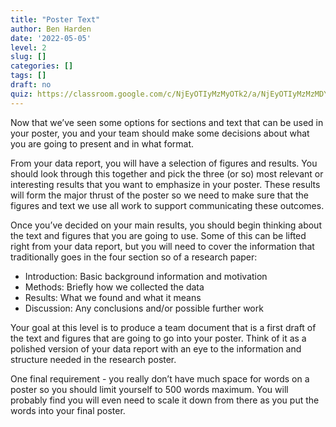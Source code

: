 ```yaml
---
title: "Poster Text"
author: Ben Harden
date: '2022-05-05'
level: 2
slug: []
categories: []
tags: []
draft: no
quiz: https://classroom.google.com/c/NjEyOTIyMzMyOTk2/a/NjEyOTIyMzMzMDYw/details
---
```


Now that we've seen some options for sections and text that can be used in your poster, you and your team should make some decisions about what you are going to present and in what format.

From your data report, you will have a selection of figures and results. You should look through this together and pick the three (or so) most relevant or interesting results that you want to emphasize in your poster. These results will form the major thrust of the poster so we need to make sure that the figures and text we use all work to support communicating these outcomes. 

Once you've decided on your main results, you should begin thinking about the text and figures that you are going to use. Some of this can be lifted right from your data report, but you will need to cover the information that traditionally goes in the four section so of a research paper:

* Introduction: Basic background information and motivation
* Methods: Briefly how we collected the data
* Results: What we found and what it means
* Discussion: Any conclusions and/or possible further work

Your goal at this level is to produce a team document that is a first draft of the text and figures that are going to go into your poster. Think of it as a polished version of your data report with an eye to the information and structure needed in the research poster.

One final requirement - you really don't have much space for words on a poster so you should limit yourself to 500 words maximum. You will probably find you will even need to scale it down from there as you put the words into your final poster.
